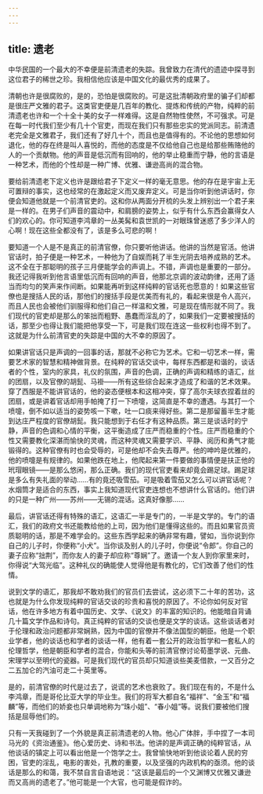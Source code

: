 ```yaml
---
---
---
```

title: 遗老
---




中华民国的一个最大的不幸便是前清遗老的失踪。我曾致力在清代的遗迹中探寻到这位君子的稀世之珍。我相信他应该是中国文化的最优秀的成果了。

清朝也许是很腐败的，是的，恐怕是很腐败的。可是这批清朝政府里的骗子们却都是很庄严文雅的君子。这类官吏便是几百年的教化、提炼和传统的产物，纯粹的前清遗老也许和一个十全十美的女子一样难得。这是自然物性使然，不可强求。可是在每一时代我们至少有几十个官吏，而现在我们只有那些忠实的党派同志。前清遗老完全是文雅君子，我们还有了好几十个，而且也是值得有的。不论他的思想如何退化，他的存在终是叫人喜悦的，而他的态度是不仅给他自己也是给那些贿赂他的人的一个贡献物。他的声音是低沉而有回响的，他的举止稳重而宁静，他的言语是一种艺术，而他的个性却是一种广博、优雅、谦逊高尚的混合物。

要给前清遗老下定义也许是跟给君子下定义一样的毫无意思。他的存在是宇宙上无可置辩的事实，这也经常的在激起定义而又废弃定义。可是当你听到他讲话时，你便会知道他就是一个前清官吏的。这和你从两面分开梳的头发上辨别出一个君子来是一样的。在男子们声音的震动中，和肩膀的姿势上，似乎有什么东西会赢得女人们的欢心的。你可知道李鸿章的一丛美髯和袁世凯的一对眼珠曾迷惑了多少洋人的心啊！现在这些全都没有了，该是多么可悲的啊！

要知道一个人是不是真正的前清官僚，你只要听他讲话。他讲的当然是官活。他讲官话时，拍子便是一种艺术，一种他为了自娱而耗了半生光阴去培养成熟的艺术。这不全在于那聪明的孩子三月便能学会的声调上。不错，声调也是重要的一部分。我还记得我听到他言语里低沉而有回响的声音，他那北京调的波动韵律，还用了适当而均匀的笑声来作间断。如果能再听到这样纯粹的官话死也愿意的！如果这些官僚也是搜括人民的话，那他们的搜括手段是优美而有礼的，看起来很是令人高兴，而且人民也会被他们驯服得和他们自己一样温和文雅，可是现在情形就不同了。我们现代的官吏却是那么的笨拙而粗野、愚蠢而淫乱的了，如果我们一定要被搜括的话，那至少也得让我们能把他享受一下，可是我们现在连这一些权利也得不到了。这就是为什么前清官吏的失踪是中国的大不幸的原因了。

如果讲官话只是声调的一回事的话，那就不必称它为艺术。它和一切艺术一样，需要艺术家的智慧和精神做背景。在纯粹的官话交谈中，每样东西都是和谐的，谈话者的个性，室内的家具，礼仪的氛围，声音的色调，正确的声调和精练的语汇，丝的团扇，以及官僚的胡髭、马褂——所有这些综合起来才造成了和谐的艺术效果。穿了西服是不能讲官话的，他的姿态便根本和这相冲突，穿了高尔夫球衣捏着丝的团扇，或是讲着官话却用手帕掩了打一下喷嚏，这简直是不幸的遭遇。与其打一个喷嚏，倒不如以适当的姿势咳一下嗽，吐一口痰来得好些。第二是那留蓄半生才能到达庄严程度的官僚胡髭。我只能想到于右任才有这种品质。第三是谈话时的宁静，声音的色调和心情的平衡，这平衡造成了庄严而稳重的个性。庄严而稳重的个性又需要教化深湛而愉快的灵魂，而这种灵魂又需要学识、平静、阅历和勇气才能锻得的。这种官僚有时也会受辱的，可是他却不会失去尊严。他的呻吟是优雅的，他的喷嚏是有规律的。如果他跌在地上，他爬起来第一件要做的事情便是扶正他的玳瑁眼镜——是那么悠闲，那么正确。我们的现代官吏看来却竟会踢足球。踢足球是多么有失礼面的举动……有的竟还吸雪茄。可是吸着雪茄又怎么可以讲官话呢？水烟筒才是适合的东西，事实上我知道现代官吏连想也不想讲什么官话的。他们讲的只是一种广州——苏州——无锡的混话。这真好像那……

最后，讲官话还得有特殊的语汇，这语汇一半是专门的，一半是文学的。专门的语汇，我们的政府文书还能教给他的上司，因为他们是懂得这些的。而且如果官员资质聪明的话，那是不难学会的。这些东西学起来的确非常有趣，譬如，当你说到你自己的儿子时，你便称“小犬”。当你谈及别人的儿子时，你便说“令郎”。你自己的妻子应称“拙荆”，而你友人的妻子却应称“尊娴”了。邀请一个友人到你家里来时，你得说“大驾光临”。这种礼仪的确能使人觉得他是有教化的，它们改善了他们的性情。

说到文学的语汇，那我却不敢劝我们的官员们去尝试，这必须下二十年的苦功，这也就是为什么你发现纯粹的官话交谈的珍贵和喜悦的原因了。不论你如何反对官话，他在许多地方有着中国历史、文学、《说文》的丰富的知识的。他能暗自背诵几十篇文学作品和诗句。真正纯粹的官话的交谈也便是文学的谈话。这些谈话者对于伦理和政治问题都非常娴熟，因为中国的官僚并不像法国型的朝臣。他是一个职业学者，他的谈话也和学者的谈话一样，他有着一套公开的政治哲学和一套私人的伦理哲学，他是朝臣和学者的混合，你能和头等的前清官僚讨论荀墨学说、元曲、宋理学以至明代的瓷器。可是我们现代的官员却只知道谈些美麦借款，一又百分之二五加仑的汽油可走二十英里等。

是的，前清官僚的时代是过去了，说谎的艺术也衰败了。我们现在有的，不是什么李鸿章，而是哥伦比亚大学的毕业生。我们的将军大都自名“福祥”、“金玉”和“福麟”等，而他们的娇妾也只单调地称为“珠小姐”、“春小姐”等。说我们要被他们搜括是屈辱他们的。

只有一天我碰到了一个外貌是真正前清遗老的人物。他心广体胖，手中捏了一本司马光的《资治通鉴》。他心爱历史、诗和书法。他讲的是声调正确的纯粹官话，从他谈话的镇定上可以看出他是一个饱学之士。我曾愉快地听到他谈论着人民的穷困，官吏的淫乱，电影的害处，孔教的重要，以及坚强的内政机构的亟须。他的谈话是那么的和蔼，我不禁自言自语地说：“这该是最后的一个又渊博又优雅又谦逊而又高尚的遗老了。”他可能是一个大官，也可能是假诈的。